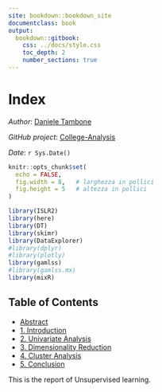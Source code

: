 ```yaml
---
site: bookdown::bookdown_site
documentclass: book
output:
  bookdown::gitbook:
    css: ../docs/style.css
    toc_depth: 2
    number_sections: true
---
```


# Index

_Author_: [Daniele Tambone](https://www.linkedin.com/in/daniele-tambone-b5733616a/)

_GitHub project_: [College-Analysis](https://github.com/DanieleT25/College-Analysis)

_Date_: `r Sys.Date()`


```r
knitr::opts_chunk$set(
  echo = FALSE,
  fig.width = 8,   # larghezza in pollici
  fig.height = 5   # altezza in pollici
)
```

```r
library(ISLR2)
library(here)
library(DT)
library(skimr)
library(DataExplorer)
#library(dplyr)
#library(plotly)
library(gamlss)
#library(gamlss.mx)
library(mixR)
```


## Table of Contents {-}

- [Abstract](abstract.html)
- [1. Introduction](introduction.html)
- [2. Univariate Analysis](univariate-analysis.html)
- [3. Dimensionality Reduction](dimensionality-reduction.html)
- [4. Cluster Analysis](clustering.html)
- [5. Conclusion](conclusion.html)

This is the report of Unsupervised learning.
